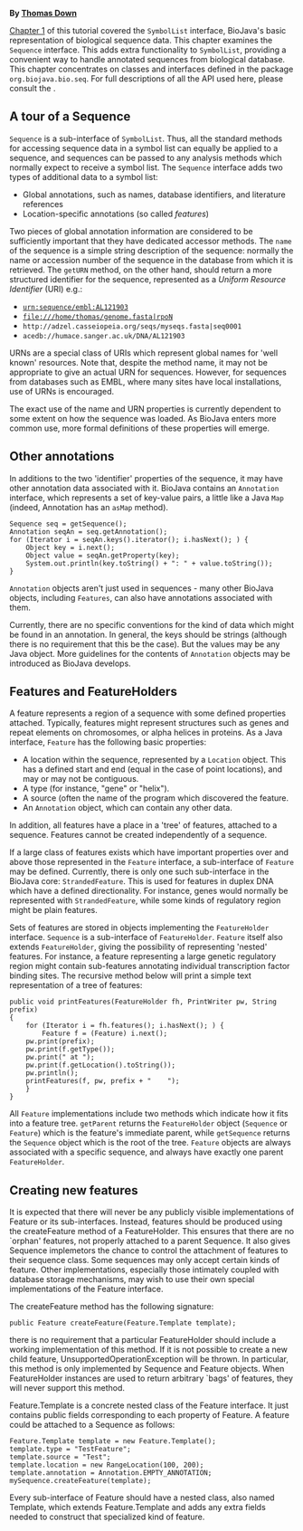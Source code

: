 '''By [mailto:td2@sanger.ac.uk Thomas Down]'''

[[BioJava:Tutorial:Symbols and SymbolLists|Chapter 1]] of this tutorial covered the <code>SymbolList</code> interface, BioJava's basic representation of biological sequence data. This chapter examines the <code>Sequence</code> interface. This adds extra functionality to <code>SymbolList</code>, providing a convenient way to handle annotated sequences from biological database. This chapter concentrates on classes and interfaces defined in the package <code>org.biojava.bio.seq</code>. For full descriptions of all the API used here, please consult the {{JavaDoc:Documentation}}. 


== A tour of a Sequence ==

<code>Sequence</code> is a sub-interface of <code>SymbolList</code>. Thus, all the standard methods for accessing sequence data in a symbol list can equally be applied to a sequence, and sequences can be passed to any analysis methods which normally expect to receive a symbol list. The <code>Sequence</code> interface adds two types of additional data to a symbol list: 

* Global annotations, such as names, database identifiers, and literature references 
* Location-specific annotations (so called ''features'') 

Two pieces of global annotation information are considered to be sufficiently important that they have dedicated accessor methods. The <code>name</code> of the sequence is a simple string description of the sequence: normally the name or accession number of the sequence in the database from which it is retrieved. The <code>getURN</code> method, on the other hand, should return a more structured identifier for the sequence, represented as a ''Uniform Resource Identifier'' (URI) e.g.: 

* <code>urn:sequence/embl:AL121903</code>
* <code>file:///home/thomas/genome.fasta|rpoN</code>
* <code><nowiki>http://adzel.casseiopeia.org/seqs/myseqs.fasta|seq0001</nowiki></code> 
* <code>acedb://humace.sanger.ac.uk/DNA/AL121903</code>

URNs are a special class of URIs which represent global names for 'well known' resources. Note that, despite the method name, it may not be appropriate to give an actual URN for sequences. However, for sequences from databases such as EMBL, where many sites have local installations, use of URNs is encouraged. 

The exact use of the name and URN properties is currently dependent to some extent on how the sequence was loaded. As BioJava enters more common use, more formal definitions of these properties will emerge.

== Other annotations ==
In additions to the two 'identifier' properties of the sequence, it may have other annotation data associated with it. BioJava contains an <code>Annotation</code> interface, which represents a set of key-value pairs, a little like a Java <code>Map</code> (indeed, Annotation has an <code>asMap</code> method). 

<pre>Sequence seq = getSequence();
Annotation seqAn = seq.getAnnotation();
for (Iterator i = seqAn.keys().iterator(); i.hasNext(); ) {
    Object key = i.next();
    Object value = seqAn.getProperty(key);
    System.out.println(key.toString() + ": " + value.toString());
}</pre>

<code>Annotation</code> objects aren't just used in sequences - many other BioJava objects, including <code>Features</code>, can also have annotations associated with them. 

Currently, there are no specific conventions for the kind of data which might be found in an annotation. In general, the keys should be strings (although there is no requirement that this be the case). But the values may be any Java object. More guidelines for the contents of <code>Annotation</code> objects may be introduced as BioJava develops.

== Features and FeatureHolders ==

A feature represents a region of a sequence with some defined properties attached. Typically, features might represent structures such as genes and repeat elements on chromosomes, or alpha helices in proteins. As a Java interface, <code>Feature</code> has the following basic properties: 

* A location within the sequence, represented by a <code>Location</code> object. This has a defined start and end (equal in the case of point locations), and may or may not be contiguous. 
* A type (for instance, "gene" or "helix"). 
* A source (often the name of the program which discovered the feature. 
* An <code>Annotation</code> object, which can contain any other data. 

In addition, all features have a place in a 'tree' of features, attached to a sequence. Features cannot be created independently of a sequence. 

If a large class of features exists which have important properties over and above those represented in the <code>Feature</code> interface, a sub-interface of <code>Feature</code> may be defined. Currently, there is only one such sub-interface in the BioJava core: <code>StrandedFeature</code>. This is used for features in duplex DNA which have a defined directionality. For instance, genes would normally be represented with <code>StrandedFeature</code>, while some kinds of regulatory region might be plain features. 

Sets of features are stored in objects implementing the <code>FeatureHolder</code> interface. <code>Sequence</code> is a sub-interface of <code>FeatureHolder</code>. <code>Feature</code> itself also extends <code>FeatureHolder</code>, giving the possibility of representing 'nested' features. For instance, a feature representing a large genetic regulatory region might contain sub-features annotating individual transcription factor binding sites. The recursive method below will print a simple text representation of a tree of features: 

<pre>public void printFeatures(FeatureHolder fh, PrintWriter pw, String prefix)
{
    for (Iterator i = fh.features(); i.hasNext(); ) {
        Feature f = (Feature) i.next();
	pw.print(prefix);
	pw.print(f.getType());
	pw.print(" at ");
	pw.print(f.getLocation().toString());
	pw.println();
	printFeatures(f, pw, prefix + "    ");
    }
}</pre>

All <code>Feature</code> implementations include two methods which indicate how it fits into a feature tree. <code>getParent</code> returns the <code>FeatureHolder</code> object (<code>Sequence</code> or <code>Feature</code>) which is the feature's immediate parent, while <code>getSequence</code> returns the <code>Sequence</code> object which is the root of the tree. <code>Feature</code> objects are always associated with a specific sequence, and always have exactly one parent <code>FeatureHolder</code>.

== Creating new features ==

It is expected that there will never be any publicly visible implementations of Feature or its sub-interfaces. Instead, features should be produced using the createFeature method of a FeatureHolder. This ensures that there are no `orphan' features, not properly attached to a parent Sequence. It also gives Sequence implemetors the chance to control the attachment of features to their sequence class. Some sequences may only accept certain kinds of feature. Other implementations, especially those intimately coupled with database storage mechanisms, may wish to use their own special implementations of the Feature interface. 

The createFeature method has the following signature:

<pre>public Feature createFeature(Feature.Template template);</pre>

there is no requirement that a particular FeatureHolder should include a working implementation of this method. If it is not possible to create a new child feature, UnsupportedOperationException will be thrown. In particular, this method is only implemented by Sequence and Feature objects. When FeatureHolder instances are used to return arbitrary `bags' of features, they will never support this method. 

Feature.Template is a concrete nested class of the Feature interface. It just contains public fields corresponding to each property of Feature. A feature could be attached to a Sequence as follows: 

<pre>Feature.Template template = new Feature.Template();
template.type = "TestFeature";
template.source = "Test";
template.location = new RangeLocation(100, 200);
template.annotation = Annotation.EMPTY_ANNOTATION;
mySequence.createFeature(template);</pre>

Every sub-interface of Feature should have a nested class, also named Template, which extends Feature.Template and adds any extra fields needed to construct that specialized kind of feature. 

{{Tutorial:Footer}}
